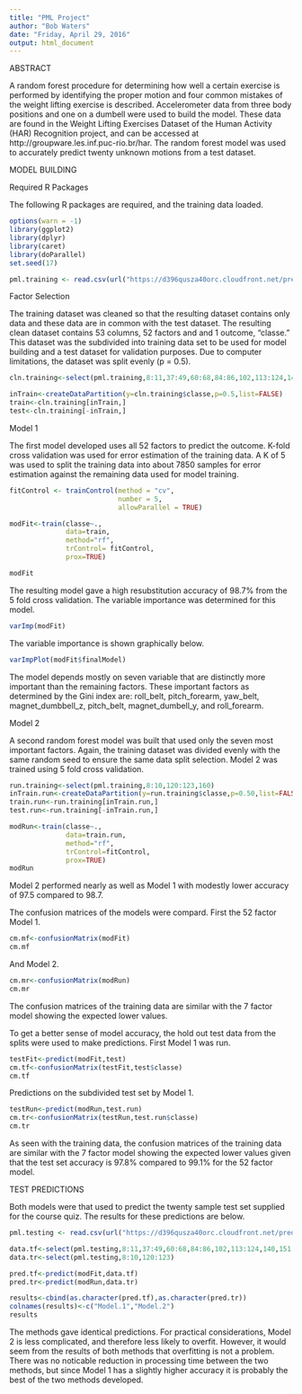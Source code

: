---
title: "PML Project"
author: "Bob Waters"
date: "Friday, April 29, 2016"
output: html_document
---
ABSTRACT

A random forest procedure for determining how well a certain exercise is performed by identifying the proper motion and four common mistakes of the weight lifting exercise is described. Accelerometer data from three body positions and one on a dumbell were used to build the model.  These data are found in the Weight Lifting Exercises Dataset of the Human Activity (HAR) Recognition project, and can be accessed at http://groupware.les.inf.puc-rio.br/har.  The random forest model was used to accurately predict twenty unknown motions from a test dataset.

MODEL BUILDING

Required R Packages

The following R packages are required, and the training data loaded.

```{r}
options(warn = -1)
library(ggplot2)
library(dplyr)
library(caret)
library(doParallel)
set.seed(17)

pml.training <- read.csv(url("https://d396qusza40orc.cloudfront.net/predmachlearn/pml-training.csv"))

```

Factor Selection

The training dataset was cleaned so that the resulting dataset contains only data and these data are in common with the test dataset.  The resulting clean dataset contains 53 columns, 52 factors and and 1 outcome, "classe."   This dataset was the subdivided into training data set to be used for model building and a test dataset for validation purposes.  Due to computer limitations, the dataset was split evenly (p = 0.5). 

```{r}
cln.training<-select(pml.training,8:11,37:49,60:68,84:86,102,113:124,140,151:160)

inTrain<-createDataPartition(y=cln.training$classe,p=0.5,list=FALSE)
train<-cln.training[inTrain,]
test<-cln.training[-inTrain,]
```

Model 1

The first model developed uses all 52 factors to predict the outcome.  K-fold cross validation was used for error estimation of the training data.  A K of 5 was used to split the training data into about 7850 samples for error estimation against the remaining data used for model training.

```{r}

fitControl <- trainControl(method = "cv",
                           number = 5,
                           allowParallel = TRUE)

modFit<-train(classe~.,
              data=train, 
              method="rf",
              trControl= fitControl,
              prox=TRUE)

modFit

```

The resulting model gave a high resubstitution accuracy of 98.7% from the 5 fold cross validation.  The variable importance was determined for this model.

```{r}
varImp(modFit)
```

The variable importance is shown graphically below.

```{r, echo=TRUE}

varImpPlot(modFit$finalModel)

```

The model depends mostly on seven variable that are distinctly more important than the remaining factors.  These important factors as determined by the Gini index are: roll_belt, pitch_forearm, yaw_belt, magnet_dumbbell_z, pitch_belt, magnet_dumbell_y, and roll_forearm.

Model 2

A second random forest model was built that used only the seven most important factors.  Again, the training dataset was divided evenly with the same random seed to ensure the same data split selection.  Model 2 was trained using 5 fold cross validation.

```{r}
run.training<-select(pml.training,8:10,120:123,160)
inTrain.run<-createDataPartition(y=run.training$classe,p=0.50,list=FALSE)
train.run<-run.training[inTrain.run,]
test.run<-run.training[-inTrain.run,]

modRun<-train(classe~.,
              data=train.run, 
              method="rf",
              trControl=fitControl,
              prox=TRUE)
modRun
```

Model 2 performed nearly as well as Model 1 with modestly lower accuracy of 97.5 compared to 98.7.

The confusion matrices of the models were compard.  First the 52 factor Model 1.

```{r}
cm.mf<-confusionMatrix(modFit)
cm.mf
```

And Model 2.

```{r}
cm.mr<-confusionMatrix(modRun)
cm.mr
```

The confusion matrices of the training data are similar with the 7 factor model showing the expected lower values.  

To get a better sense of model accuracy, the hold out test data from the splits were used to make predictions.  First Model 1 was run.

```{r}
testFit<-predict(modFit,test)
cm.tf<-confusionMatrix(testFit,test$classe)
cm.tf
```

Predictions on the subdivided test set by Model 1.

```{r}
testRun<-predict(modRun,test.run)
cm.tr<-confusionMatrix(testRun,test.run$classe)
cm.tr
```

As seen with the training data, the confusion matrices of the training data are similar with the 7 factor model showing the expected lower values given that the test set accuracy is 97.8% compared to 99.1% for the 52 factor model. 

TEST PREDICTIONS

Both models were that used to predict the twenty sample test set supplied for the course quiz.  The results for these predictions are below.

```{r}
pml.testing <- read.csv(url("https://d396qusza40orc.cloudfront.net/predmachlearn/pml-testing.csv"))

data.tf<-select(pml.testing,8:11,37:49,60:68,84:86,102,113:124,140,151:159)
data.tr<-select(pml.testing,8:10,120:123)

pred.tf<-predict(modFit,data.tf)
pred.tr<-predict(modRun,data.tr)

results<-cbind(as.character(pred.tf),as.character(pred.tr))
colnames(results)<-c("Model.1","Model.2")
results

```

The methods gave identical predictions.  For practical considerations, Model 2 is less complicated, and therefore less likely to overfit.  However, it would seem from the results of both methods that overfitting is not a problem.  There was no noticable reduction in processing time between the two methods, but since Model 1 has a slightly higher accuracy it is probably the best of the two methods developed.

